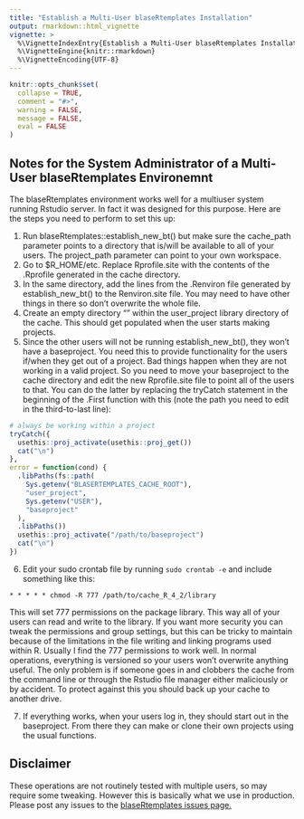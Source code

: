 ```yaml
---
title: "Establish a Multi-User blaseRtemplates Installation"
output: rmarkdown::html_vignette
vignette: >
  %\VignetteIndexEntry{Establish a Multi-User blaseRtemplates Installation}
  %\VignetteEngine{knitr::rmarkdown}
  %\VignetteEncoding{UTF-8}
---
```


```r
knitr::opts_chunk$set(
  collapse = TRUE,
  comment = "#>",
  warning = FALSE,
  message = FALSE,
  eval = FALSE
)

```

## Notes for the System Administrator of a Multi-User blaseRtemplates Environemnt

The blaseRtemplates environment works well for a multiuser system running Rstudio server. In fact it was designed for this purpose. Here are the steps you need to perform to set this up:

1.  Run blaseRtemplates::establish_new_bt() but make sure the cache_path parameter points to a directory that is/will be available to all of your users. The project_path parameter can point to your own workspace.
2.  Go to \$R_HOME/etc. Replace Rprofile.site with the contents of the .Rprofile generated in the cache directory.
3.  In the same directory, add the lines from the .Renviron file generated by establish_new_bt() to the Renviron.site file. You may need to have other things in there so don't overwrite the whole file.
4.  Create an empty directory "<user_name>" within the user_project library directory of the cache. This should get populated when the user starts making projects.
5.  Since the other users will not be running establish_new_bt(), they won't have a baseproject. You need this to provide functionality for the users if/when they get out of a project. Bad things happen when they are not working in a valid project. So you need to move your baseproject to the cache directory and edit the new Rprofile.site file to point all of the users to that. You can do the latter by replacing the tryCatch statement in the beginning of the .First function with this (note the path you need to edit in the third-to-last line):

```r
# always be working within a project
tryCatch({
  usethis::proj_activate(usethis::proj_get())
  cat("\n")
},
error = function(cond) {
  .libPaths(fs::path(
    Sys.getenv("BLASERTEMPLATES_CACHE_ROOT"),
    "user_project",
    Sys.getenv("USER"),
    "baseproject"
  ),
  .libPaths())
  usethis::proj_activate("/path/to/baseproject")
  cat("\n")
})

```

6.  Edit your sudo crontab file by running `sudo crontab -e` and include something like this:

```{=html}
<!-- -->
```
    * * * * * chmod -R 777 /path/to/cache_R_4_2/library

This will set 777 permissions on the package library. This way all of your users can read and write to the library. If you want more security you can tweak the permissions and group settings, but this can be tricky to maintain because of the limitations in the file writing and linking programs used within R. Usually I find the 777 permissions to work well. In normal operations, everything is versioned so your users won't overwrite anything useful. The only problem is if someone goes in and clobbers the cache from the command line or through the Rstudio file manager either maliciously or by accident. To protect against this you should back up your cache to another drive.

7.  If everything works, when your users log in, they should start out in the baseproject. From there they can make or clone their own projects using the usual functions.

## Disclaimer

These operations are not routinely tested with multiple users, so may require some tweaking. However this is basically what we use in production. Please post any issues to the [blaseRtemplates issues page.](https://github.com/blaserlab/blaseRtemplates/issues)
